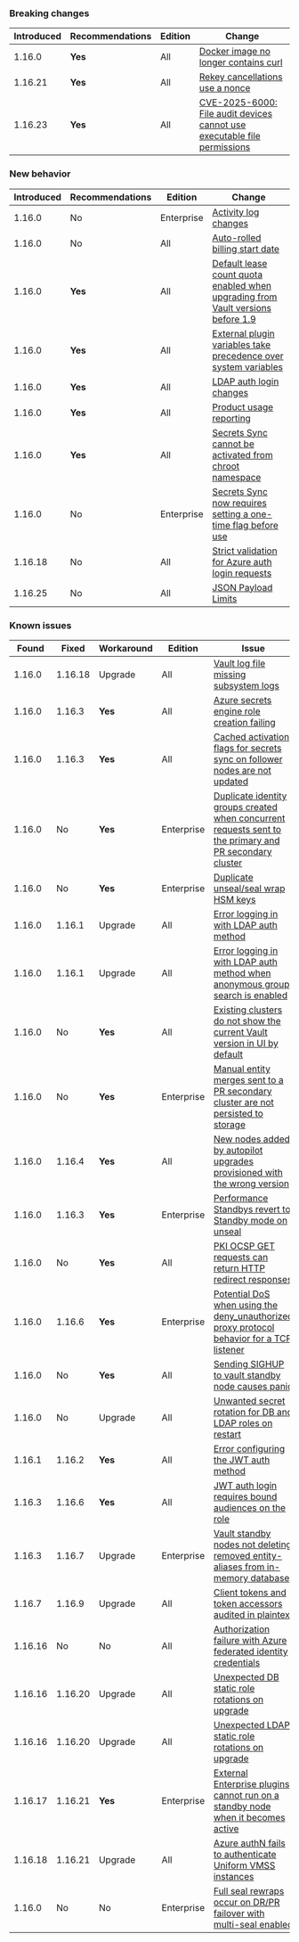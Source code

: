 ### Breaking changes

Introduced | Recommendations | Edition    | Change
---------- | --------------- | ---------- | ------
1.16.0     | **Yes**         | All        | [Docker image no longer contains curl](/vault/docs/v1.16.x/updates/important-changes#docker-image-no-longer-contains-curl)
1.16.21    | **Yes**         | All        | [Rekey cancellations use a nonce](/vault/docs/v1.20.x/updates/important-changes#rekey-cancel-nonce)
1.16.23 | **Yes**         | All        | [CVE-2025-6000: File audit devices cannot use executable file permissions](/vault/docs/v1.16.x/updates/important-changes#cve-2025-6000)

### New behavior

Introduced | Recommendations | Edition    | Change
---------- | --------------- | ---------- | ------
1.16.0     | No              | Enterprise | [Activity log changes](/vault/docs/v1.16.x/updates/important-changes#activity-log-changes)
1.16.0     | No              | All        | [Auto-rolled billing start date](/vault/docs/v1.16.x/updates/important-changes#auto-rolled-billing-start-date)
1.16.0     | **Yes**         | All        | [Default lease count quota enabled when upgrading from Vault versions before 1.9](/vault/docs/v1.16.x/updates/important-changes#default-lease-count-quota-enabled-when-upgrading-from-vault-versions-before-1-9)
1.16.0     | **Yes**         | All        | [External plugin variables take precedence over system variables](/vault/docs/v1.16.x/updates/important-changes#external-plugin-variables-take-precedence-over-system-variables)
1.16.0     | **Yes**         | All        | [LDAP auth login changes](/vault/docs/v1.16.x/updates/important-changes#ldap-auth-entity-alias-names-no-longer-include-upndomain)
1.16.0     | **Yes**         | All        | [Product usage reporting](/vault/docs/v1.16.x/updates/important-changes#product-usage-reporting)
1.16.0     | **Yes**         | All        | [Secrets Sync cannot be activated from chroot namespace](/vault/docs/v1.16.x/updates/important-changes#secrets-sync-cannot-be-activated-from-chroot-namespace)
1.16.0     | No              | Enterprise | [Secrets Sync now requires setting a one-time flag before use](/vault/docs/v1.16.x/updates/important-changes#secrets-sync-now-requires-setting-a-one-time-flag-before-use)
1.16.18    | No              | All        | [Strict validation for Azure auth login requests](/vault/docs/v1.16.x/updates/important-changes#strict-azure)
1.16.25    | No              | All        | [JSON Payload Limits](/vault/docs/v1.16.x/updates/important-changes#json-limits)


### Known issues

Found   | Fixed   | Workaround | Edition    | Issue
------- |-------- | ---------- | ---------- | -----
1.16.0  | 1.16.18 | Upgrade    | All        | [Vault log file missing subsystem logs](/vault/docs/v1.16.x/updates/important-changes#vault-log-file-missing-subsystem-logs)
1.16.0  | 1.16.3  | **Yes**    | All        | [Azure secrets engine role creation failing](/vault/docs/v1.16.x/updates/important-changes#azure-secrets-engine-role-creation-failing)
1.16.0  | 1.16.3  | **Yes**    | All        | [Cached activation flags for secrets sync on follower nodes are not updated](/vault/docs/v1.16.x/updates/important-changes#secret-sync-flag)
1.16.0  | No      | **Yes**    | Enterprise | [Duplicate identity groups created when concurrent requests sent to the primary and PR secondary cluster](/vault/docs/v1.16.x/updates/important-changes#duplicate-identity-groups-created-when-concurrent-requests-sent-to-the-primary-and-pr-secondary-cluster)
1.16.0  | No      | **Yes**    | Enterprise | [Duplicate unseal/seal wrap HSM keys](/vault/docs/v1.16.x/updates/important-changes#hsm-keys)
1.16.0  | 1.16.1  | Upgrade    | All        | [Error logging in with LDAP auth method](/vault/docs/v1.16.x/updates/important-changes#error-logging-in-with-ldap-auth-method)
1.16.0  | 1.16.1  | Upgrade    | All        | [Error logging in with LDAP auth method when anonymous group search is enabled](/vault/docs/v1.16.x/updates/important-changes#error-logging-in-with-ldap-auth-method-when-anonymous-group-search-is-enabled)
1.16.0  | No      | **Yes**    | All        | [Existing clusters do not show the current Vault version in UI by default](/vault/docs/v1.16.x/updates/important-changes#existing-clusters-do-not-show-the-current-vault-version-in-ui-by-default)
1.16.0  | No      | **Yes**    | Enterprise | [Manual entity merges sent to a PR secondary cluster are not persisted to storage](/vault/docs/v1.16.x/updates/important-changes#manual-entity-merges-sent-to-a-pr-secondary-cluster-are-not-persisted-to-storage)
1.16.0  | 1.16.4  | **Yes**    | All        | [New nodes added by autopilot upgrades provisioned with the wrong version](/vault/docs/v1.16.x/updates/important-changes#new-nodes-added-by-autopilot-upgrades-provisioned-with-the-wrong-version)
1.16.0  | 1.16.3  | **Yes**    | Enterprise | [Performance Standbys revert to Standby mode on unseal](/vault/docs/v1.16.x/updates/important-changes#performance-standbys-revert-to-standby-mode-on-unseal)
1.16.0  | No      | **Yes**    | All        | [PKI OCSP GET requests can return HTTP redirect responses](/vault/docs/v1.16.x/updates/important-changes#pki-ocsp-get-requests-can-return-http-redirect-responses)
1.16.0  | 1.16.6  | **Yes**    | Enterprise | [Potential DoS when using the deny_unauthorized proxy protocol behavior for a TCP listener](/vault/docs/v1.16.x/updates/important-changes#potential-dos-when-using-the-deny_unauthorized-proxy-protocol-behavior-for-a-tcp-listener)
1.16.0  | No      | **Yes**    | All        | [Sending SIGHUP to vault standby node causes panic](/vault/docs/v1.16.x/updates/important-changes#sending-sighup-to-vault-standby-node-causes-panic)
1.16.0  | No      | Upgrade    | All        | [Unwanted secret rotation for DB and LDAP roles on restart](/vault/docs/v1.16.x/updates/important-changes#database-and-ldap-secrets-engine-unwanted-secret-rotation-on-backend-restart)
1.16.1  | 1.16.2  | **Yes**    | All        | [Error configuring the JWT auth method](/vault/docs/v1.16.x/updates/important-changes#error-configuring-the-jwt-auth-method)
1.16.3  | 1.16.6  | **Yes**    | All        | [JWT auth login requires bound audiences on the role](/vault/docs/v1.16.x/updates/important-changes#jwt-auth-login-requires-bound-audiences-on-the-role)
1.16.3  | 1.16.7  | Upgrade    | Enterprise | [Vault standby nodes not deleting removed entity-aliases from in-memory database](/vault/docs/v1.16.x/updates/important-changes#deleting-an-entity-aliases-does-not-remove-it-from-the-in-memory-database-on-standby-nodes)
1.16.7  | 1.16.9  | Upgrade    | All        | [Client tokens and token accessors audited in plaintext](/vault/docs/v1.16.x/updates/important-changes#client-tokens-and-token-accessors-audited-in-plaintext)
1.16.16 | No      | No         | All        | [Authorization failure with Azure federated identity credentials](/vault/docs/v1.16.x/updates/important-changes#authorization-failures-using-azure-federated-identity-credentials)
1.16.16 | 1.16.20 | Upgrade    | All        | [Unexpected DB static role rotations on upgrade](/vault/docs/v1.16.x/updates/important-changes#database-static-role-rotations-on-upgrade)
1.16.16 | 1.16.20 | Upgrade    | All        | [Unexpected LDAP static role rotations on upgrade](/vault/docs/v1.16.x/updates/important-changes#ldap-static-role-rotations-on-upgrade)
1.16.17 | 1.16.21 | **Yes**    | Enterprise | [External Enterprise plugins cannot run on a standby node when it becomes active](/vault/docs/v1.16.x/updates/important-changes#external-ent-plugins)
1.16.18 | 1.16.21 | Upgrade    | All        | [Azure authN fails to authenticate Uniform VMSS instances](/vault/docs/v1.16.x/updates/important-changes#azure-auth-fails-to-authenticate-uniform-vmss-instances)
1.16.0  | No      | No         | Enterprise | [Full seal rewraps occur on DR/PR failover with multi-seal enabled](/vault/docs/v1.16.x/updates/important-changes#multi-seal-rewrap)